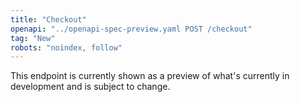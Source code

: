 ```yaml
---
title: "Checkout"
openapi: "../openapi-spec-preview.yaml POST /checkout"
tag: "New"
robots: "noindex, follow"
---
```


<Warning>
    This endpoint is currently shown as a preview of what's currently in development and is subject to change.
</Warning>
